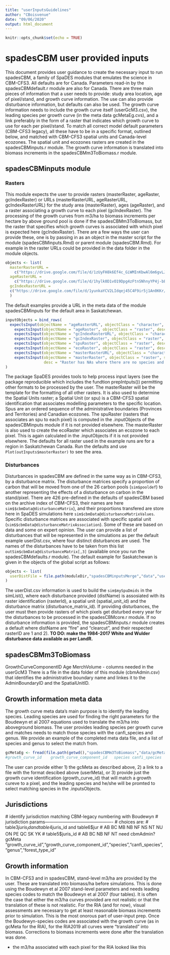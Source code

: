 ---
title: "userInputsGuidelines"
author: "CBoisvenue"
date: "09/06/2020"
output: html_document
---

```{r setup, include=FALSE}
knitr::opts_chunk$set(echo = TRUE)
```

# spadesCBM user provided inputs

This document provides user guidance to create the necessary input to run spadesCBM, a family of SpaDES modules that emulates the science in CBM-CFS3. All defaults are for Canada. Parameters read-in by the spadesCBMdefault.r module are also for Canada. There are three main pieces of information that a user needs to provide: study area location, age of pixel/stand, and growth curve information. The use can also provide disturbance information, but defaults can also be used. The growth curve information needs to include the growth curve itself (userGcM3.csv), the leading species per growth curve (in the meta data gcMetaEg.cvs), and a link preferably in the form of a raster that indicates which growth curve to use for each per pixel/stand. To match all correct model default parameters (CBM-CFS3 legacy), all these have to be in a specific format, outlined below, and matched with CBM-CFS3 spatial units and Canada-level ecozones. The spatial unit and ecozones rasters are created in the spadesCBMinputs.r module. The growth curve information is translated into biomass increments in the spadesCBMm3ToBiomass.r module.

## spadesCBMinputs module

### Rasters

This module expects the user to provide rasters (masterRaster, ageRaster, gcIndexRaster) or URLs (masterRasterURL, ageRasterURL, gcIndexRasterURL) for the study area (masterRaster), ages (ageRaster), and a raster associating a growth curve to each pixel (gcIndexRaster). The processing of the growth curves from m3/ha to biomass increments per hectare by above ground pool is done if the spadesCBMm3ToBiomass, but the raster that specifies which growth curves is associated with which pixel is expected here (gcIndexRaster). There are a few ways the user can provide these, one is by passing in as an object in the master script for the module (spadesCBMinputs.Rmd) or parent module (spadesCBM.Rmd). For example in the raster URLs could be provided in the data folder in the module objects.
```{r eval=FALSE, echo=TRUE}
objects <- list(
  masterRasterURL = 
    c("https://drive.google.com/file/d/1zUyFH8k6Ef4c_GiWMInKbwAl6m6gvLJW/view?usp=sharing"),
  ageRasterURL = 
    c("https://drive.google.com/file/d/1hylk0D1vO19Dpg4zFtnSNhnyYP4j-bEA/view?usp=sharing"),
  gcIndexRasterURL = 
  c("https://drive.google.com/file/d/1yunkaYCV2LIdqej45C4F9ir5j1An0KKr/view?usp=sharing")
  )
```

The default examples provide a URL in the meta data of the module spadesCBMinputs for the default area in Saskatchewan.
```{r eval=FALSE, echo=TRUE}
inputObjects = bind_rows(
  expectsInput(objectName = "ageRasterURL", objectClass = "character", desc = "URL for ageRaster - optional, need this or a ageRaster"),
    expectsInput(objectName = "ageRaster", objectClass = "raster", desc = "Raster ages for each pixel", sourceURL = "https://drive.google.com/file/d/1hylk0D1vO19Dpg4zFtnSNhnyYP4j-bEA/view?usp=sharing"),
    expectsInput(objectName = "gcIndexRasterURL", objectClass = "character", desc = "URL for ageRaster - optional, need this or a ageRaster"),
    expectsInput(objectName = "gcIndexRaster", objectClass = "raster", desc = "Raster ages for each pixel", sourceURL = "https://drive.google.com/file/d/1yunkaYCV2LIdqej45C4F9ir5j1An0KKr/view?usp=sharing"),
    expectsInput(objectName = "spuRaster", objectClass = "raster", desc = "Raster has spatial units for each pixel"),
    expectsInput(objectName = "ecoRaster", objectClass = "raster", desc = "Raster has ecozones for each pixel"),
    expectsInput(objectName = "masterRasterURL", objectClass = "character", desc = "URL for masterRaster - optional, need this or a masterRaster"),
    expectsInput(objectName = "masterRaster", objectClass = "raster", sourceURL = "https://drive.google.com/file/d/1zUyFH8k6Ef4c_GiWMInKbwAl6m6gvLJW/view?usp=sharing",
                 desc = "Raster has NAs where there are no species and the pixel groupID where the pixels were simulated. It is used to map results")
)
```


The package SpaDES provides tools to help process input layers (see the package reproducible which includes the fundtion prepIntputs()) permitting other formats to be processed by the user. The masterRaster will be the template for the formatting of all other rasters. It is also used to determine the Spatial Units raster; a Spatial Unit (or spu) is a CBM-CFS3 spatial identification that associates modelling parameters to the specific location. Spus are an ordered sequence of the administrative boundaries (Provinces and Territories) and Canadian ecozones. The spuRaster (rasters that associates an spu to each pixel) is computed in the .inputObjects of the spadesCBMinputs module if it is not provided elsewhere. The masterRaster is also used to create the ecoRaster which associates an ecozone to each pixel. This is again calculated in the .inputObjects if it is not provided elsewhere. The defaults for all raster used in the example runs are for a region in Saskatchewan Canada. Run the defaults and use `Plot(outInputs$masterRaster)` to see the area.

### Disturbances

Disturbances in spadesCBM are defined in the same way as in CBM-CFS3, by a disturbance matrix. The disturbance matrices specify a proportion of carbon that will be moved from one of the 26 carbon pools (`sim$pooldef`) to another representing the effects of a disturbance on carbon in the stand/pixel. There are 426 pre-defined in the defaults of spadesCBM based on the archive index of CBM-CFS3, their names are here `sim$$cbmData@disturbanceMatrix`), and their proportions transfered are store here in SpaDES simulations here `sim$cbmData@disturbanceMatrixValues`. Specific disturbance matrices are associated with specific spatial unit (`sim$$cbmData@disturbanceMatrixAssociation`). Some of these are based on data and some on expert opinion. The user can provide a list of disturbances that will be represented in the simulations as per the default example userDist.csv, where four distinct disturbances are used. The names of the disturbances have to be taken from this list `outSim$cbmData@disturbanceMatrix[,3]` (available once you run the spadesCBMdefaults.r module). The default example for Saskatchewan is given in the objects of the global script as follows:

```{r echo=TRUE, eval=FALSE}
objects <- list(
  userDistFile = file.path(moduleDir,"spadesCBMinputsMerge","data","userDist.csv")
)
```

The userDist.csv information is used to build the `sim$mySpuDmids` in the simList(), where each disturbance provided (distName) is assosiated with its raster identification (rasterId), a spatial unit (spatial_unit_id) and the disturbance matrix (disturbance_matrix_id). If providing disturbances, the user must then provide rasters of which pixels get disturbed every year for the disturbances to be processed in the spadesCBMcore.r module. If no disturbance information is provided, the spadesCBMinputs.r module creates a default where distName are "fire" and "clearcut", and their respected rasterID are 1 and 2). **TO DO: make the 1984-2017 White and Wulder disturbance data available as per LandR.**


## spadesCBMm3ToBiomass
GrowthCurveComponentID Age MerchVolume - columns needed in the userGcM3
There is a file in the data folder of this module (cbmAdmin.csv) that identifies the administrative boundary name and linkes it to the AdminBoundaryID and the SpatialUnitID. 

## Growth information meta data

The growth curve meta data's main purpose is to identify the leading species. Leading species are used for finding the right parameters for the Boudewyn et al 2007 equations used to translate the m3/ha into aboveground biomass. The user provides leading species per growth curve and matches needs to match those species with the canfi_species and genus. We provide an example of the completed meta data file, and a list of species and genus to select the match from.

```{r eval=TRUE}
gcMetaEg <- fread(file.path(getwd(),"spadesCBMm3ToBiomass","data/gcMetaEg.csv"))
#growth_curve_id	growth_curve_component_id	species	canfi_species	genus	forest_type_id

```

The user can provide either 1) the gcMeta as described above, 2) a link to a file with the format descibed above (userMeta), or 3) provide just the growth curve identification (growth_curve_id) that will match a growth cureve to a pixel, and the leading species and he/she will be promted to select matching species in the .inputsObjects.



## Jurisdictions
 # identify jurisdiction matching CBM-legacy numbering with Boudewyn
  # jurisdiction params----------------------------------------------
  # choices are: 
  # table3$juris_id and table4$juris_id and table6$jur
  # AB BC MB NB NF NS NT NU ON PE QC SK YK
  # table5$juris_id
  # AB BC NB NF NT
need cbmAdmin?
gcMeta
"growth_curve_id","growth_curve_component_id","species","canfi_species","genus","forest_type_id"


## Growth information

In CBM-CFS3 and in spadesCBM, stand-level m3/ha are provided by the user. These are translated into biomass/ha before simulations. This is done using the Boudewyn et al 2007 stand-level parameters and needs leading species codes to match the Boudewyn et al 2007 (four tables). It is often the case that either the m3/ha curves provided are not realistic or that the translation of these is not realistic. For the RIA (and for now), visual assessments are necessary to get at least reasonable biomass increments prior to simulation. This is the most onorous part of user-input prep. Once the Boudewyn-species codes are associated with the growth curve (as in gcMeta for the RIA), for the RIA2019 all curves were "translated" into biomass. Corrections to biomass increments were done after the translation was done. 

* the m3/ha associated with each pixel for the RIA looked like this